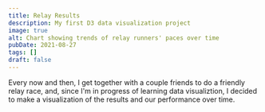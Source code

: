 ```yaml
---
title: Relay Results
description: My first D3 data visualization project
image: true
alt: Chart showing trends of relay runners' paces over time
pubDate: 2021-08-27
tags: []
draft: false
---
```



Every now and then, I get together with a couple friends to do a friendly relay
race, and, since I'm in progress of learning data visualiztion, I decided to
make a visualization of the results and our performance over time.

<br />
<RelayResults />
